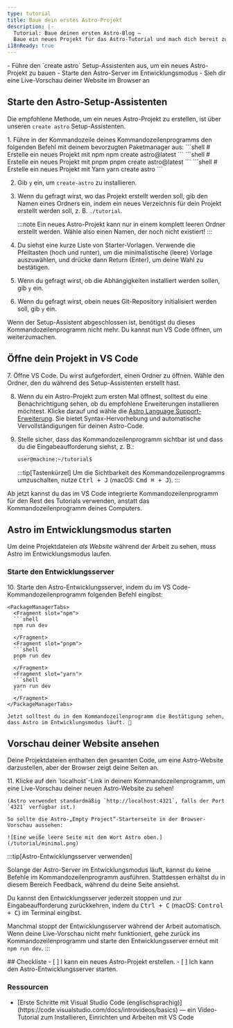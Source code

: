 ```yaml
---
type: tutorial
title: Baue dein erstes Astro-Projekt
description: |-
  Tutorial: Baue deinen ersten Astro-Blog —
  Baue ein neues Projekt für das Astro-Tutorial und mach dich bereit zum Coden
i18nReady: true
---
```



<PreCheck>
  - Führe den `create astro` Setup-Assistenten aus, um ein neues Astro-Projekt zu bauen
  - Starte den Astro-Server im Entwicklungsmodus
  - Sieh dir eine Live-Vorschau deiner Website im Browser an
</PreCheck>

## Starte den Astro-Setup-Assistenten

Die empfohlene Methode, um ein neues Astro-Projekt zu erstellen, ist über unseren `create astro` Setup-Assistenten.

<Steps>
1. Führe in der Kommandozeile deines Kommandozeilen&shy;programms den folgenden Befehl mit deinem bevorzugten Paketmanager aus:
    <PackageManagerTabs>
      <Fragment slot="npm">
      ```shell
      # Erstelle ein neues Projekt mit npm
      npm create astro@latest
      ```
      </Fragment>
      <Fragment slot="pnpm">
      ```shell
      # Erstelle ein neues Projekt mit pnpm
      pnpm create astro@latest
      ```
      </Fragment>
      <Fragment slot="yarn">
      ```shell
      # Erstelle ein neues Projekt mit Yarn
      yarn create astro
      ```
      </Fragment>
    </PackageManagerTabs>

2. Gib `y` ein, um `create-astro` zu installieren.
3. Wenn du gefragt wirst, wo das Projekt erstellt werden soll, gib den Namen eines Ordners ein, indem ein neues Verzeichnis für dein Projekt erstellt werden soll, z. B. `./tutorial`.

    :::note
    Ein neues Astro-Projekt kann nur in einem komplett leeren Ordner erstellt werden. Wähle also einen Namen, der noch nicht existiert!
    :::

4. Du siehst eine kurze Liste von Starter-Vorlagen. Verwende die Pfeiltasten (hoch und runter), um die minimalistische (leere) Vorlage auszuwählen, und drücke dann Return (Enter), um deine Wahl zu bestätigen.

5. Wenn du gefragt wirst, ob die Abhängigkeiten installiert werden sollen, gib `y` ein.

6. Wenn du gefragt wirst, obein neues Git-Repository initialisiert werden soll, gib `y` ein.
</Steps>

Wenn der Setup-Assistent abgeschlossen ist, benötigst du dieses Kommandozeilen&shy;programm nicht mehr. Du kannst nun VS Code öffnen, um weiterzumachen.

## Öffne dein Projekt in VS Code

<Steps>
7. Öffne VS Code. Du wirst aufgefordert, einen Ordner zu öffnen. Wähle den Ordner, den du während des Setup-Assistenten erstellt hast.

8. Wenn du ein Astro-Projekt zum ersten Mal öffnest, solltest du eine Benachrichtigung sehen, ob du empfohlene Erweiterungen installieren möchtest. Klicke darauf und wähle die [Astro Language Support-Erweiterung](https://marketplace.visualstudio.com/items?itemName=astro-build.astro-vscode). Sie bietet Syntax-Hervorhebung und automatische Vervollständigungen für deinen Astro-Code.

9. Stelle sicher, dass das Kommandozeilen&shy;programm sichtbar ist und dass du die Eingabeaufforderung siehst, z. B.:

    ```sh
    user@machine:~/tutorial$
    ```

    :::tip[Tastenkürzel]
    Um die Sichtbarkeit des Kommandozeilen&shy;programms umzuschalten, nutze <kbd>Ctrl + J</kbd> (macOS: <kbd>Cmd ⌘ + J</kbd>).
    :::
</Steps>

Ab jetzt kannst du das im VS Code integrierte Kommandozeilen&shy;programm für den Rest des Tutorials verwenden, anstatt das Kommandozeilenprogramm deines Computers.

## Astro im Entwicklungsmodus starten

Um deine Projektdateien _als Website_ während der Arbeit zu sehen, muss Astro im Entwicklungsmodus laufen.

### Starte den Entwicklungsserver

<Steps>
10. Starte den Astro-Entwicklungsserver, indem du im VS Code-Kommandozeilen&shy;programm folgenden Befehl eingibst:

    <PackageManagerTabs>
      <Fragment slot="npm">
      ```shell
      npm run dev
      ```
      </Fragment>
      <Fragment slot="pnpm">
      ```shell
      pnpm run dev
      ```
      </Fragment>
      <Fragment slot="yarn">
      ```shell
      yarn run dev
      ```
      </Fragment>
    </PackageManagerTabs>

    Jetzt solltest du in dem Kommandozeilenprogramm die Bestätigung sehen, dass Astro im Entwicklungsmodus läuft. 🚀
</Steps>

## Vorschau deiner Website ansehen

Deine Projektdateien enthalten den gesamten Code, um eine Astro-Website darzustellen, aber der Browser zeigt deine Seiten an.

<Steps>
11. Klicke auf den `localhost`-Link in deinem Kommandozeilen&shy;programm, um eine Live-Vorschau deiner neuen Astro-Website zu sehen!  

    (Astro verwendet standardmäßig `http://localhost:4321`, falls der Port `4321` verfügbar ist.)

    So sollte die Astro-„Empty Project“-Starterseite in der Browser-Vorschau aussehen:

    ![Eine weiße leere Seite mit dem Wort Astro oben.](/tutorial/minimal.png)
</Steps>

:::tip[Astro-Entwicklungsserver verwenden]

Solange der Astro-Server im Entwicklungsmodus läuft, kannst du keine Befehle im Kommandozeilen&shy;programm ausführen. Stattdessen erhältst du in diesem Bereich Feedback, während du deine Seite ansiehst.

Du kannst den Entwicklungsserver jederzeit stoppen und zur Eingabeaufforderung zurückkehren, indem du <kbd>Ctrl + C</kbd> (macOS: <kbd>Control + C</kbd>) im Terminal eingibst.

Manchmal stoppt der Entwicklungsserver während der Arbeit automatisch. Wenn deine Live-Vorschau nicht mehr funktioniert, gehe zurück ins Kommandozeilen&shy;programm und starte den Entwicklungsserver erneut mit `npm run dev`.
:::

<Box icon="check-list">
## Checkliste

<Checklist>
- [ ] I kann ein neues Astro-Projekt erstellen.
- [ ] Ich kann den Astro-Entwicklungsserver starten.
</Checklist>
</Box>

### Ressourcen

- <p>[Erste Schritte mit Visual Studio Code (englischsprachig)](https://code.visualstudio.com/docs/introvideos/basics) <Badge class="neutral-badge" text="external" /> — ein Video-Tutorial zum Installieren, Einrichten und Arbeiten mit VS Code</p>
